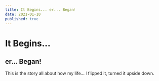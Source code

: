 ```yaml
---
title: It Begins... er... Began!
date: 2021-01-10
published: true
---
```


# It Begins... 
## er... Began!

This is the story all about how my life... I flipped it, turned it upside down.
